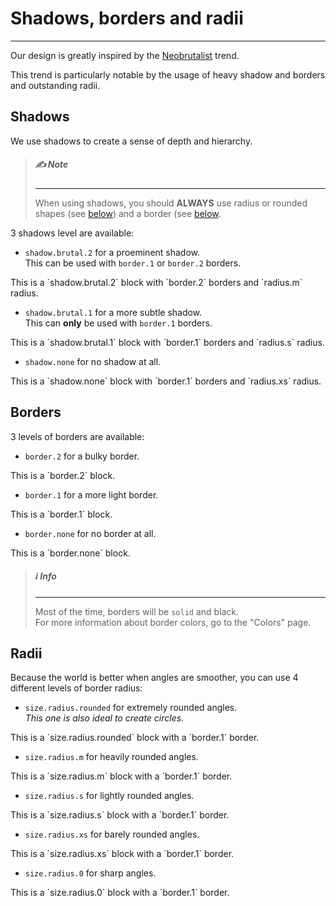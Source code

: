 
<Meta title="Atoms/Shadows, borders and radii" />

# Shadows, borders and radii

---

Our design is greatly inspired by the
[Neobrutalist](https://bootcamp.uxdesign.cc/the-neubrutalism-or-neo-brutalism-ui-design-trend-641714825fed)
trend.

This trend is particularly notable by the usage of heavy shadow and borders
and outstanding radii.

## Shadows

We use shadows to create a sense of depth and hierarchy.

> ##### ✍️ Note
>
> ---
>
> When using shadows, you should **ALWAYS** use radius or rounded shapes (see
> [below](#Radii)) and a border (see [below](#borders).

3 shadows level are available:

- `shadow.brutal.2` for a proeminent shadow.  
  This can be used with `border.1` or `border.2` borders.

<div className="example-block radius-m border-2 shadow-brutal-2">
  This is a `shadow.brutal.2` block with `border.2` borders and `radius.m`
  radius.
</div>

- `shadow.brutal.1` for a more subtle shadow.  
  This can **only** be used with `border.1` borders.

<div className="example-block demo-border-1 radius-s shadow-brutal-1">
  This is a `shadow.brutal.1` block with `border.1` borders and `radius.s`
  radius.
</div>

- `shadow.none` for no shadow at all.

<div className="example-block demo-border-1 radius-xs">
  This is a `shadow.none` block with `border.1` borders and `radius.xs` radius.
</div>

## Borders

3 levels of borders are available:

- `border.2` for a bulky border.

<div className="example-block border-2">This is a `border.2` block.</div>

- `border.1` for a more light border.

<div className="example-block demo-border-1">This is a `border.1` block.</div>

- `border.none` for no border at all.

<div className="example-block">This is a `border.none` block.</div>

> ##### ℹ️ Info
>
> ---
>
> Most of the time, borders will be `solid` and black.  
> For more information about border colors, go to the "Colors" page.

## Radii

Because the world is better when angles are smoother, you can use 4 different
levels of border radius:

- `size.radius.rounded` for extremely rounded angles.  
  _This one is also ideal to create circles._

<div className="example-block demo-border-1 radius-rounded">
  This is a `size.radius.rounded` block with a `border.1` border.
</div>

- `size.radius.m` for heavily rounded angles.

<div className="example-block demo-border-1 radius-m">
  This is a `size.radius.m` block with a `border.1` border.
</div>

- `size.radius.s` for lightly rounded angles.

<div className="example-block demo-border-1 radius-s">
  This is a `size.radius.s` block with a `border.1` border.
</div>

- `size.radius.xs` for barely rounded angles.

<div className="example-block demo-border-1 radius-xs">
  This is a `size.radius.xs` block with a `border.1` border.
</div>

- `size.radius.0` for sharp angles.

<div className="example-block demo-border-1 radius-0">
  This is a `size.radius.0` block with a `border.1` border.
</div>
